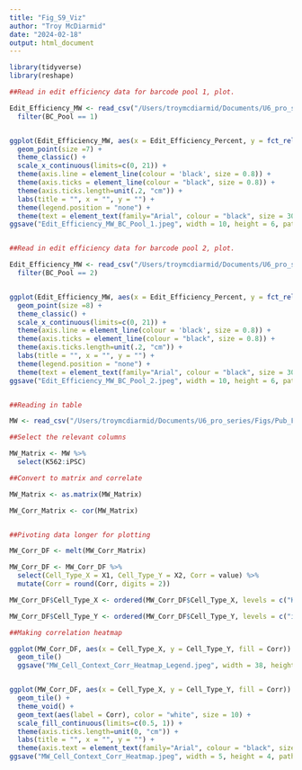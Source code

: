 ```yaml
---
title: "Fig_S9_Viz"
author: "Troy McDiarmid"
date: "2024-02-18"
output: html_document
---
```


```r

library(tidyverse)
library(reshape)

```

```r
##Read in edit efficiency data for barcode pool 1, plot. 

Edit_Efficiency_MW <- read_csv("/Users/troymcdiarmid/Documents/U6_pro_series/Figs/Pub_Figs/FigS9_Final_Figure_Datasets/MW_Edit_Efficiency_Comparison_Table.csv") %>% 
  filter(BC_Pool == 1)


ggplot(Edit_Efficiency_MW, aes(x = Edit_Efficiency_Percent, y = fct_relevel(Cell_Type, "K562", "HEK293T", "iPSC"))) +
  geom_point(size =7) +
  theme_classic() +
  scale_x_continuous(limits=c(0, 21)) +
  theme(axis.line = element_line(colour = 'black', size = 0.8)) +
  theme(axis.ticks = element_line(colour = "black", size = 0.8)) +
  theme(axis.ticks.length=unit(.2, "cm")) +
  labs(title = "", x = "", y = "") +
  theme(legend.position = "none") +
  theme(text = element_text(family="Arial", colour = "black", size = 30)) 
ggsave("Edit_Efficiency_MW_BC_Pool_1.jpeg", width = 10, height = 6, path = "/Users/troymcdiarmid/Documents/U6_pro_series/Figs/Pub_Figs/")


##Read in edit efficiency data for barcode pool 2, plot. 

Edit_Efficiency_MW <- read_csv("/Users/troymcdiarmid/Documents/U6_pro_series/Figs/Pub_Figs/FigS9_Final_Figure_Datasets/MW_Edit_Efficiency_Comparison_Table.csv") %>% 
  filter(BC_Pool == 2)


ggplot(Edit_Efficiency_MW, aes(x = Edit_Efficiency_Percent, y = fct_relevel(Cell_Type, "K562", "HEK293T", "iPSC"))) +
  geom_point(size =8) +
  theme_classic() +
  scale_x_continuous(limits=c(0, 21)) +
  theme(axis.line = element_line(colour = 'black', size = 0.8)) +
  theme(axis.ticks = element_line(colour = "black", size = 0.8)) +
  theme(axis.ticks.length=unit(.2, "cm")) +
  labs(title = "", x = "", y = "") +
  theme(legend.position = "none") +
  theme(text = element_text(family="Arial", colour = "black", size = 30)) 
ggsave("Edit_Efficiency_MW_BC_Pool_2.jpeg", width = 10, height = 6, path = "/Users/troymcdiarmid/Documents/U6_pro_series/Figs/Pub_Figs/")



```


```r
##Reading in table

MW <- read_csv("/Users/troymcdiarmid/Documents/U6_pro_series/Figs/Pub_Figs/FigS9_Final_Figure_Datasets/MW_Edit_Scores_Comparison_Table.csv") 

##Select the relevant columns

MW_Matrix <- MW %>% 
  select(K562:iPSC) 

##Convert to matrix and correlate

MW_Matrix <- as.matrix(MW_Matrix)

MW_Corr_Matrix <- cor(MW_Matrix)


##Pivoting data longer for plotting

MW_Corr_DF <- melt(MW_Corr_Matrix) 

MW_Corr_DF <- MW_Corr_DF %>% 
  select(Cell_Type_X = X1, Cell_Type_Y = X2, Corr = value) %>% 
  mutate(Corr = round(Corr, digits = 2))

MW_Corr_DF$Cell_Type_X <- ordered(MW_Corr_DF$Cell_Type_X, levels = c("K562", "HEK293T", "iPSC"))

MW_Corr_DF$Cell_Type_Y <- ordered(MW_Corr_DF$Cell_Type_Y, levels = c("iPSC", "HEK293T", "K562"))

##Making correlation heatmap 

ggplot(MW_Corr_DF, aes(x = Cell_Type_X, y = Cell_Type_Y, fill = Corr)) +
  geom_tile() 
  ggsave("MW_Cell_Context_Corr_Heatmap_Legend.jpeg", width = 38, height = 2.5, path = "/Users/troymcdiarmid/Documents/U6_pro_series/Figs/Pub_Figs/")


ggplot(MW_Corr_DF, aes(x = Cell_Type_X, y = Cell_Type_Y, fill = Corr)) +
  geom_tile() +
  theme_void() +
  geom_text(aes(label = Corr), color = "white", size = 10) +
  scale_fill_continuous(limits=c(0.5, 1)) +
  theme(axis.ticks.length=unit(0, "cm")) +
  labs(title = "", x = "", y = "") + 
  theme(axis.text = element_text(family="Arial", colour = "black", size = 12))
ggsave("MW_Cell_Context_Corr_Heatmap.jpeg", width = 5, height = 4, path = "/Users/troymcdiarmid/Documents/U6_pro_series/Figs/Pub_Figs/")






```




